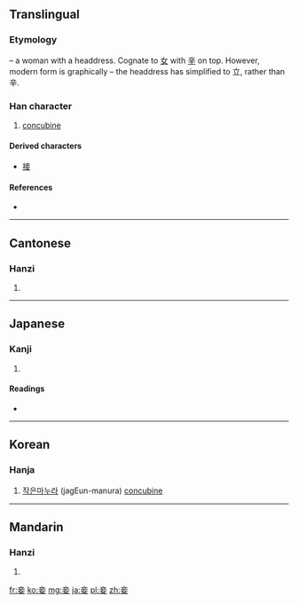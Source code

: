 ==Translingual==

===Etymology===
{{liushu|p}} – a woman with a headdress. Cognate to [[女]] with [[辛]] on top. However, modern form is graphically {{Han compound|立|女}} – the headdress has simplified to 立, rather than 辛.

===Han character===
{{Han char|rn=38|rad=女|as=05|sn=8|four=0040<sub>4</sub>|canj=卜廿女 (YTV)}}

# [[concubine]]

====Derived characters====
{{rfc-header|Derived characters|lang=mul}}
* [[接]]

====References====
* {{Han ref|kx=0257.390|dkj=06147|dj=0523.060|hdz=21040.080|uh=59BE|ud=22974|bh=A963|bd=43363}}

----

==Cantonese==

===Hanzi===
{{yue-hanzi|jyut=|y=chip3}}

# {{defn|Cantonese|sort=女05}}

----

==Japanese==

===Kanji===
{{ja-kanji|grade=|rs=女05}}

# {{defn|Japanese|sort=女05}}

====Readings====
* {{ja-readings|on=[[しょう]] (shō)|kun=[[めかけ]] (mekake), [[わらわ]] (warawa)}}

----

==Korean==

===Hanja===
{{ko-hanja|hangeul=첩|rv=cheop|mr=ch'ŏp}}

# [[작은]][[마누라]] (jagEun-manura) [[concubine]]

----

==Mandarin==

===Hanzi===
{{cmn-hanzi|pin=[[qiè]] ([[qie4]])|wg=ch'ieh<sup>4</sup>}}

# {{defn|Mandarin|sort=女05}}

[[fr:妾]]
[[ko:妾]]
[[mg:妾]]
[[ja:妾]]
[[pl:妾]]
[[zh:妾]]